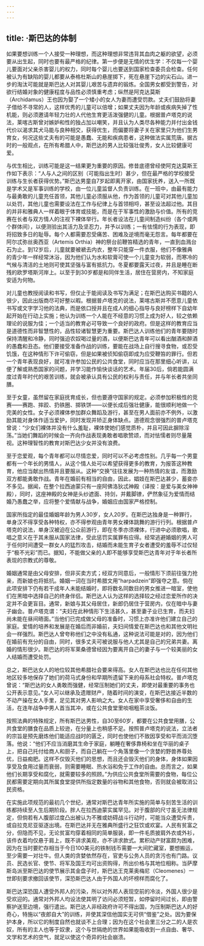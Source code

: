 ```yaml
---
---
---
```

title: ·斯巴达的体制
---




如果要想训练一个人接受一种理想，而这种理想非常违背其血肉之躯的欲望，必须要从出生起，同时也要有最严格的纪律。第一步便是无情的优生学：不仅每一个婴儿要面对父亲杀害婴儿的权力，同时每个婴儿也要送到国家检查委员会检查。任何被认为有缺陷的婴儿都要从泰格杜斯山的悬崖掷下，死在悬崖下边的尖石山。进一步的淘汰可能就是斯巴达人对其婴儿艰苦与遗弃的锻炼。全国男女都受到警告，对欲行结婚对象的健康程度与品性必须慎重考虑；纵然是阿克达莫斯（Archidamus）王也因为娶了一个矮小的女人为妻而遭受罚款。丈夫们鼓励将妻子借给不寻常的人，这样优秀的儿童可以倍增；如果丈夫因为年龄或疾病失掉了性机能，则必须邀请年轻力壮的人代他生育更活泼强健的儿童。根据普卢塔克的说法，莱喀古斯曾对嫉妒和性的独占加以嘲笑，并且认为人类尽各种能力并付出金钱代价以渴求其犬马能与良种相交，获得优生，而偏要将妻子关在家里只为他们生男育女，何况这些丈夫有的可能是愚蠢、无能和疾病患者，这种做法实属荒唐。据古时的一般观点，在所有希腊人中，斯巴达的男人比较强壮俊秀，女人比较健康可爱。

与优生相比，训练可能是这一结果更为重要的原因。修昔底德曾经使阿克达莫斯王作如下表示：“人与人之间的区别（可能指出生时）甚少，但在最严格的学校接受训练与生长者获得优势。”斯巴达男童自7岁起即离开家，由国家抚养，送入一所既是学术又是军事训练的学校，由一位儿童监督人负责训练。在一班中，由最有能力与最勇敢的儿童充任首领，其他儿童必须服从他，作为首领的儿童可对其他儿童加以处罚，其他儿童也需要设法在工作与纪律上与首领相埒，甚至设法超过他。其目的并非和雅典人一样着眼于体育或技能，而是在于军事性的激励与价值。所有的竞赛在长者与双方情人的注视下裸体举行。年长者设法在儿童间制造纠纷（各个或两个群体间），以便测验出其活力及坚忍力，并予以训练；一有怯懦的行为表现，即将招致多日的耻辱。每个人都需要忍受痛苦、困难及逆境而毫无怨言。每年都要在阿尔忒弥丝奥西亚（Artemis Orthia）神的祭台前鞭笞精选的青年，一直到血溅台石为止。到12岁后，儿童就要被褫去内衣，整年只能穿一件衣服，他们不像雅典的青少年一样经常沐浴，因为他们认为水和软膏可使一个儿童变为软弱，而寒冷的气候与清洁的土地则可使其坚强与富有抵抗力。冬夏都要露天过夜，并且是睡在断残的欧罗塔斯河岸上。以至于到30岁都是和同伴生活，居住在营房内，不知家庭安适为何物。

对儿童也教授阅读和书写，但仅止于能阅读及书写为满足；在斯巴达购买书籍的人很少，因此出版商尽可好整以暇。根据普卢塔克的说法，莱喀古斯并不愿意儿童依书写或文字学习他的法典，而是依口授并且在成人的细心指导与良好榜样下自幼年起开始在行动上实施；他认为训练一个人能在不经意的习惯上成为好人，较之依赖理论的说服为佳；一个适当的教育必可导致一个良好的政府。但是这样的教育应当是道德性而非智慧性的，品性较诸智慧更为重要。斯巴达人训练他们的青年要随时保持清醒和冷静，同时强迫农奴喝过量的酒，以便斯巴达青年可以看出酗酒和醉酒的愚蠢和丑态。他们要接受准备作战的训练，要能在战场上自行搜寻食物，或忍受饥饿，在这种情形下许可偷窃，但是如果被侦知偷窃即成为应受鞭笞的罪行。但若一个青年表现良好，就可准许参加公民的公共食堂，同时应当在那里细心听讲，以便了解或熟悉国家的问题，并学习能作愉快谈话的艺术。年届30后，倘若能圆满度过青年时代的艰苦训练，就会被承认具有公民的权利与责任，并与年长者共坐同膳。

至于女童，虽然留在家庭抚育成长，但也要遵守国家的规定。必须参加积极性的竞赛——赛跑、摔跤、扔铁圈、掷铁饼——以便长成后强壮健康，能很顺利地做一个完美的女性。女子必须裸体参加群众舞蹈及游行，甚至在男人面前亦不例外，以激励其能对身体作适当爱护，同时发现并矫正身体缺点。道德观念很强烈的普卢塔克曾说：“少女们裸体并没有什么羞耻，裸体使她们感觉质朴，并且可因此摒除淫荡。”当她们舞蹈的时候会一齐向作战表现勇敢者唱歌赞颂，而对怯懦者则尽量蔑视。这种理智性的教育对斯巴达少女并没有浪费。

至于恋爱观，每个青年都可以尽情恋爱，同时可以不必考虑性别。几乎每一个男童都有一个年长的男情人，从这个情人处可以希望获得更多的教育，为报答这种教育，他应当献出热情并且要服从。这种“交换”往往发展为一种热情的友谊，而激励双方都能勇敢作战。青年在婚前有相当的自由，因此，娼妓在斯巴达甚少，蓄妾亦不多见。据闻，在整个拉西迪蒙只有一座阿佛洛狄忒神殿（译按：是爱与美女神神殿），同时，这座神殿的女神是头纱遮面、持剑，并戴脚镣，俨然象征为爱情而结婚乃愚蠢之举，应将整个爱情献与战争，婚姻应由国家严格控制。

国家所指定的最佳婚姻年龄为男人30岁，女人20岁。在斯巴达独身是一种罪行，单身汉不得享受各种特权，亦不得参观由青年男女裸体跳舞的游行行列。根据普卢塔克的说法，单身汉被迫在公众前游行，即在冬季亦须裸体，行进中必须歌唱，歌唱之意义在于其未服从国家法律，受此惩罚实属罪有应得。经常逃避婚姻的男人可于任何时间遭受一群女人的猛烈攻击，结婚而未能生育子女者遭受的羞辱不过仅轻于“极不光彩”而已。据知，不能做父亲的人即不能够享受斯巴达青年对于年长者所表现的宗教式的尊敬。

婚姻通常是由父母安排，但非买卖方式；经双方同意后，一般情形下须前往强力抢亲，而新娘也将抵抗。婚姻一词在当时希腊文用“harpadzein”即强夺之意。倘在此项安排下仍有若干成年人未能结婚时，即将数名同数目的男女推进一暗室，使他们在黑暗中选择自己的终身伴侣。斯巴达人认为这样的选择较之经过恋爱所作的决定并不会更盲目。通常，新娘与其父母居住，新郎仍居住于营房内，仅在暗中与妻子幽会。普卢塔克谓：“夫妇在此种情形下生活甚久，甚至妻子业已生育，而夫妇尚未能在昼间晤面。”当他们已完成做父母的准备时，习惯上亦准许他们建立自己的家庭。爱情的培养和发展是在婚后而非婚前，夫妇间情爱在斯巴达也和其他文明社会一样强烈。斯巴达人曾夸称他们之中没有私通，这种说法可能是对的，因为他们在婚前有充分的自由，同时，很多丈夫可被说服与他人尤其是自己的兄弟共妻。离婚的情形很少。斯巴达的将军莱桑德曾经因为要离开自己的妻子与一个较美丽的女人结婚而遭受处罚。

总之，斯巴达女人的地位较其他希腊社会要来得高。女人在斯巴达也比在任何其他地区较多地保存了她们的荷马式身份和早期所遗留下来的母系社会特权。普卢塔克曾说：“斯巴达的女人勇敢而强健，经常压制她们的丈夫，即使对最重要的事务也公开表示意见。”女人可以继承及遗赠财产，随着时间的演变，在斯巴达接近半数的不动产操在女人手里，足见其对男人影响之大。女人在家中享受奢侈和自由的生活，在连年战争中男人首当其冲，或在公共食堂里啖咽粗茶淡饭。

按照法典的特殊规定，所有斯巴达男性，自30至60岁，都要在公共食堂用膳，公共食堂的膳食在品质上较逊，在分量上也稍感不足。按照普卢塔克的说法，立法者的宗旨是预先磨炼他们能适应战时的匮乏，同时也使他们不致因享受和平而消沉堕落。他说：“他们不应当消磨其生命于家庭，躺睡在奢侈靠椅和坐在华丽的桌子上，把自己托付给商人和厨子，而自己躺在一个角落里像一个贪婪的野兽养尊处优，日益痴肥。这样不仅毁灭他们的思想，而且还会毁灭他们的身体，身体如果因享受及食用过量而衰弱，则需要睡眠、热水浴和免于工作的自由。总而言之，如果他们长期享受和腐化，就需要较多的照顾。”为供应公共食堂所需要的食物，每位公民都需要定期向其所属食堂提供所指定数量的谷物和其他食物，否则就会被取消公民资格。

在实施此项规范的最初几个世纪，通常对斯巴达青年所实施的简单与刻苦生活的训练都持续至人生后期阶段。胖人在拉西迪蒙实属罕见。对于腹部的尺寸虽无法律规定，但倘若有人腹部过度凸出被认为不雅或妨碍战斗行动时，可能当众遭受斥责，或自拉克尼亚驱逐出境。在斯巴达并无在雅典所盛行之狂饮或欢宴。人民有贫富之分，但隐而不见，无论贫富均穿着相同的简单服装，即一件毛质披肩外衣或外衫，该件衣着均仅悬于肩上，既不讲求美观，亦不讲求款式。累积动产财富颇为困难，因为在当时要贮存相当于今日100美元的铁制钱币需要一大间贮藏室，要想搬运，至少需要一对壮牛。但人类的贪婪依然存在，官吏与公务人员的贪污也有门路。议员、民选长官、使节、将军及国王均可出资购得，所出价格与其地位相称。当萨摩斯岛派至斯巴达的使节展示其金盘子时，斯巴达王克莱奥梅尼（Cleomenes）一世即刻要求撤回该使节，深恐斯巴达人由于外国人的坏榜样而腐化了。

斯巴达深恐国人遭受外邦人的污染，所以对外邦人表现空前的冷淡，外国人很少是受欢迎的。通常对外邦人均设法使其明了访问必须短暂，如停留时间过长，即由警察护送至边境，强行遣出。斯巴达人非经政府许可不得出国，为压制斯巴达人的好奇心，特施以“夜郎自大”的训练，并使其深信他国实无可供“借鉴”之处。因为要保护本身，所以它的制度自然也就谈不上合理；因为在这个社会里三分之二的人是农奴，所有的主人也等于奴隶，这个与世隔绝的世界如果能吸收到一点自由、奢华、文学和艺术的空气，就足以使这个奇异的社会崩溃。